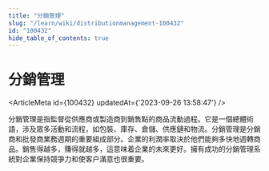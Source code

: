```yaml
---
title: "分銷管理"
slug: "/learn/wiki/distributionmanagement-100432"
id: "100432"
hide_table_of_contents: true
---
```



# 分銷管理

<ArticleMeta id={100432} updatedAt={'2023-09-26 13:58:47'} />
<div className='border-solid border-b border-t-0 my-4 border-[var(--ifm-color-gray-300)]' />

分銷管理是指監督從供應商或製造商到銷售點的商品流動過程。它是一個總體術語，涉及眾多活動和流程，如包裝、庫存、倉儲、供應鏈和物流。分銷管理是分銷商和批發商業務週期的重要組成部分。企業的利潤率取決於他們能夠多快地週轉商品。銷售得越多，賺得就越多，這意味着企業的未來更好。擁有成功的分銷管理系統對企業保持競爭力和使客户滿意也很重要。
